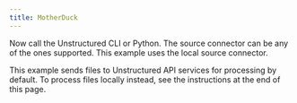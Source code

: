 ```yaml
---
title: MotherDuck
---
```



<NewDocument />


<SharedMotherDuck />

Now call the Unstructured CLI or Python. The source connector can be any of the ones supported. This example uses the local source connector.

This example sends files to Unstructured API services for processing by default. To process files locally instead, see the instructions at the end of this page.


<CodeGroup>
  <MotherDuckAPISh />
  <MotherDuckAPIPyV2 />
</CodeGroup>


<SharedPartitionByAPIOSS/>
